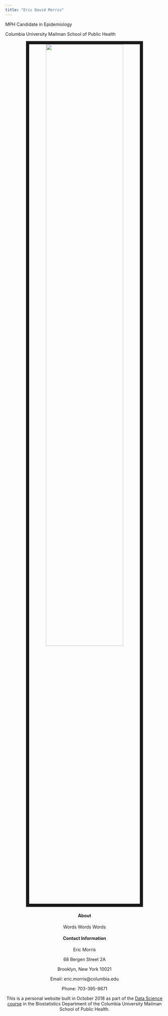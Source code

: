 ```yaml
---
title: "Eric David Morris"
---
```


<link rel="stylesheet" href="academicons/css/academicons.min.css"/>

MPH Candidate in Epidemiology

Columbia University Mailman School of Public Health


<center> <img src="images/itme.jpg"  style = "width: 70%; border: 10px solid;"> <br>



#### About

Words Words Words

#### Contact Information

Eric Morris

68 Bergen Street 2A

Brooklyn, New York 10021

 

Email: eric.morris@columbia.edu

Phone: 703-395-9871



This is a personal website built in October 2018 as part of the [Data Science course](http://p8105.com/index.html) in the Biostatistics Department of the Columbia University Mailman School of Public Health. 